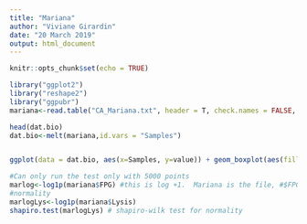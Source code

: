 ```yaml
---
title: "Mariana"
author: "Viviane Girardin"
date: "20 March 2019"
output: html_document
---
```


```r
knitr::opts_chunk$set(echo = TRUE)
```


```r
library("ggplot2")
library("reshape2")
library("ggpubr")
mariana<-read.table("CA_Mariana.txt", header = T, check.names = FALSE, sep = "\t")

head(dat.bio)
dat.bio<-melt(mariana,id.vars = "Samples")


ggplot(data = dat.bio, aes(x=Samples, y=value)) + geom_boxplot(aes(fill=variable), alpha=0.5)+ facet_wrap( ~ variable, scales="free") + theme(axis.text.x = element_text(angle = 90, hjust = 1))+labs(title="Comet Assay",x="Cells",y="DNA damage", fill="Tests")

#Can only run the test only with 5000 points
marlog<-log1p(mariana$FPG) #this is log +1.  Mariana is the file, #$FPG is the column. You have to do this way in order to test for 
#normality
marlogLys<-log1p(mariana$Lysis)
shapiro.test(marlogLys) # shapiro-wilk test for normality


```

